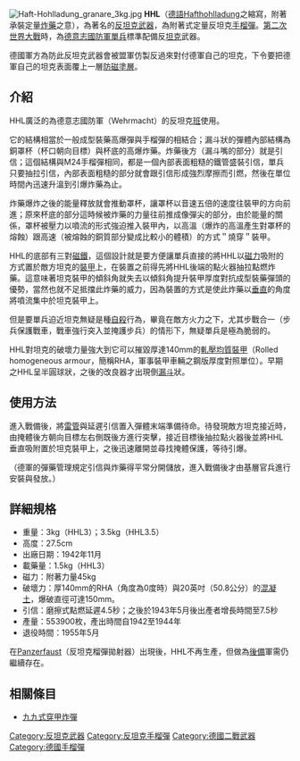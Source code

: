 {{NoteTA
|G1=Military
|G2=長度單位
|G3=Firearms
}}
[[File:Haft-Hohlladung_granare_3kg.jpg|thumb]]
'''HHL'''（[[德語|德語]]Hafthohlladung之縮寫，附著承裝定量[[炸藥|炸藥]]之意），為著名的[[反坦克武器|反坦克武器]]，為附著式定量反坦克[[手榴彈|手榴彈]]。[[第二次世界大戰|第二次世界大戰]]時，為[[德意志國防軍|德意志國防軍]][[單兵|單兵]]標準配備反[[坦克|坦克]]武器。

德國軍方為防此反坦克武器會被盟軍仿製反過來對付德軍自己的坦克，下令要把德軍自己的坦克表面覆上一層[[Zimmerit|防磁塗層]]。

== 介紹 ==
HHL廣泛的為德意志國防軍（Wehrmacht）的反坦克[[班|班]]使用。

它的結構相當於一般成型裝藥高爆彈與手榴彈的相結合；漏斗狀的彈體內部結構為銅罩杯（杯口朝向目標）與杯底的高爆炸藥。炸藥後方（漏<nowiki>斗</nowiki>嘴的部分）就是引信；這個結構與M24手榴彈相同，都是一個內部表面粗糙的鐵管盛裝引信，單兵只要抽拉引信，內部表面粗糙的部分就會跟引信形成強烈摩擦而引燃，然後在單位時間內迅速升溫到引爆炸藥為止。

炸藥爆炸之後的能量釋放就會推動罩杯，讓罩杯以音速五倍的速度往裝甲的方向前進；原來杯底的部分這時候被炸藥的力量往前推成像彈尖的部分，由於能量的關係，罩杯被壓力以噴流的形式強迫推入裝甲內，以高溫（爆炸的高溫產生對罩杯的熔蝕）跟高速（被熔蝕的銅質部分變成比較小的體積）的方式＂燒穿＂裝甲。

HHL的底部有三對[[磁鐵|磁鐵]]，這個設計就是要方便讓單兵直接的將HHL以[[磁力|磁力]]吸附的方式置於敵方坦克的[[裝甲|裝甲]]上，在裝置之前得先將HHL後端的點火器抽拉點燃炸藥。這意味著坦克裝甲的傾斜角就失去以傾斜角提升裝甲厚度對抗成型裝藥彈頭的優勢，當然也就不足抵擋此炸藥的威力，因為裝置的方式是使此炸藥以[[垂直|垂直]]的角度將噴流集中於坦克裝甲上。

但是要單兵迫近坦克無疑是種[[自殺|自殺]]行為，畢竟在敵方火力之下，尤其步戰合一（步兵保護戰車，戰車強行突入並掩護步兵）的情形下，無疑單兵是極為脆弱的。

HHL對坦克的破壞力量強大到它可以摧毀厚達140mm的[[軋壓均質裝甲|軋壓均質裝甲]]（Rolled homogeneous armour，簡稱RHA，軍事裝甲車輛之鋼版厚度對照單位）。早期之HHL呈半圓球狀，之後的改良器才出現倒[[漏斗|漏斗]]狀。

== 使用方法 ==
進入戰備後，將[[雷管|雷管]]與延遲引信置入彈體末端準備待命。待發現敵方坦克接近時，由掩體後方朝向目標左右側既後方進行突擊，接近目標後抽拉點火器後並將HHL垂直吸附置於坦克裝甲上，之後迅速離開並尋找掩體保護，等待引爆。

（德軍的彈藥管理規定引信與炸藥得平常分開儲放，進入戰備後才由基層官兵進行安裝與發放。）

== 詳細規格 ==
* 重量：3kg（HHL3）；3.5kg（HHL3.5）
* 高度：27.5cm
* 出廠日期：1942年11月
* 載藥量：1.5kg（HHL3）
* 磁力：附著力量45kg
* 破壞力：厚140mm的RHA（角度為0度時）與20英吋（50.8公分）的[[混凝土|混凝土]]，爆破直徑可達150mm。
* 引信：磨擦式點燃延遲4.5秒；之後於1943年5月後出產者增長時間至7.5秒
* 產量：553900枚，產出時間自1942至1944年
* 退役時間：1955年5月

在[[反坦克榴弹发射器|Panzerfaust]]（反坦克榴彈拋射器）出現後，HHL不再生產，但做為[[後備|後備]]軍需仍繼續存在。

==相關條目==
*[[99式地雷|九九式穿甲炸彈]]

{{WWIIGermanInfWeapons}}

[[Category:反坦克武器|Category:反坦克武器]]
[[Category:反坦克手榴彈|Category:反坦克手榴彈]]
[[Category:德國二戰武器|Category:德國二戰武器]]
[[Category:德國手榴彈|Category:德國手榴彈]]